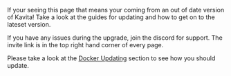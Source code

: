 If your seeing this page that means your coming from an out of date version of Kavita! Take a look at the guides for updating and how to get on to the lateset version.

If you have any issues during the upgrade, join the discord for support. The invite link is in the top right hand corner of every page. 


Please take a look at the [Docker Updating](/guides/updating/updating-docker) section to see how you should update.